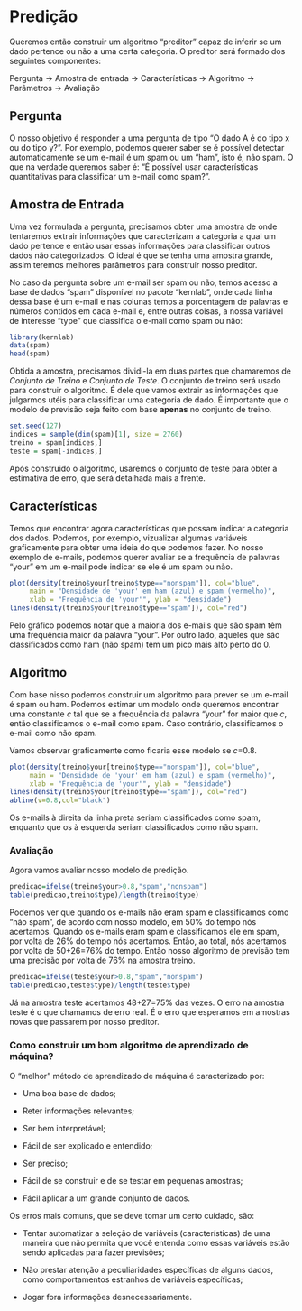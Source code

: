 # Predição

Queremos então construir um algoritmo "preditor" capaz de inferir se um dado pertence ou não a uma certa categoria. O preditor será formado dos seguintes componentes:

Pergunta → Amostra de entrada → Características → Algoritmo → Parâmetros → Avaliação

## **Pergunta**

O nosso objetivo é responder a uma pergunta de tipo "O dado A é do tipo x ou do tipo y?". Por exemplo, podemos querer saber se é possível detectar automaticamente se um e-mail é um spam ou um "ham", isto é, não spam. O que na verdade queremos saber é: "É possível usar características quantitativas para classificar um e-mail como spam?".

## **Amostra de Entrada**

Uma vez formulada a pergunta, precisamos obter uma amostra de onde tentaremos extrair informações que caracterizam a categoria a qual um dado pertence e então usar essas informações para classificar outros dados não categorizados. O ideal é que se tenha uma amostra grande, assim teremos melhores parâmetros para construir nosso preditor.

No caso da pergunta sobre um e-mail ser spam ou não, temos acesso a base de dados "spam" disponível no pacote "kernlab", onde cada linha dessa base é um e-mail e nas colunas temos a porcentagem de palavras e números contidos em cada e-mail e, entre outras coisas, a nossa variável de interesse "type" que classifica o e-mail como spam ou não:

```r
library(kernlab)
data(spam)
head(spam)
```

Obtida a amostra, precisamos dividi-la em duas partes que chamaremos de *Conjunto de Treino* e *Conjunto de Teste*. O conjunto de treino será usado para construir o algoritmo. É dele que vamos extrair as informações que julgarmos utéis para classificar uma categoria de dado. É importante que o modelo de previsão seja feito com base **apenas** no conjunto de treino.

```r
set.seed(127)
indices = sample(dim(spam)[1], size = 2760)
treino = spam[indices,]
teste = spam[-indices,]
```

Após construido o algoritmo, usaremos o conjunto de teste para obter a estimativa de erro, que será detalhada mais a frente.

## **Características**

Temos que encontrar agora características que possam indicar a categoria dos dados. Podemos, por exemplo, vizualizar algumas variáveis graficamente para obter uma ideia do que podemos fazer. No nosso exemplo de e-mails, podemos querer avaliar se a frequência de palavras "your" em um e-mail pode indicar se ele é um spam ou não.

```r
plot(density(treino$your[treino$type=="nonspam"]), col="blue", 
     main = "Densidade de 'your' em ham (azul) e spam (vermelho)", 
     xlab = "Frequência de 'your'", ylab = "densidade")
lines(density(treino$your[treino$type=="spam"]), col="red")
```

Pelo gráfico podemos notar que a maioria dos e-mails que são spam têm uma frequência maior da palavra "your". Por outro lado, aqueles que são classificados como ham (não spam) têm um pico mais alto perto do 0.

## **Algoritmo**

Com base nisso podemos construir um algoritmo para prever se um e-mail é spam ou ham. Podemos estimar um modelo onde queremos encontrar uma constante *c* tal que se a frequência da palavra "your" for maior que *c*, então classificamos o e-mail como spam. Caso contrário, classificamos o e-mail como não spam.

Vamos observar graficamente como ficaria esse modelo se *c*=0.8.

```r
plot(density(treino$your[treino$type=="nonspam"]), col="blue", 
     main = "Densidade de 'your' em ham (azul) e spam (vermelho)", 
     xlab = "Frequência de 'your'", ylab = "densidade")
lines(density(treino$your[treino$type=="spam"]), col="red")
abline(v=0.8,col="black")
```

Os e-mails à direita da linha preta seriam classificados como spam, enquanto que os à esquerda seriam classificados como não spam.

### **Avaliação**

Agora vamos avaliar nosso modelo de predição.

```r
predicao=ifelse(treino$your>0.8,"spam","nonspam")
table(predicao,treino$type)/length(treino$type)
```

Podemos ver que quando os e-mails não eram spam e classificamos como "não spam", de acordo com nosso modelo, em 50% do tempo nós acertamos. Quando os e-mails eram spam e classificamos ele em spam, por volta de 26% do tempo nós acertamos. Então, ao total, nós acertamos por volta de 50+26=76% do tempo. Então nosso algoritmo de previsão tem uma precisão por volta de 76% na amostra treino.

```r
predicao=ifelse(teste$your>0.8,"spam","nonspam")
table(predicao,teste$type)/length(teste$type)
```

Já na amostra teste acertamos 48+27=75% das vezes. O erro na amostra teste é o que chamamos de erro real. É o erro que esperamos em amostras novas que passarem por nosso preditor.

### **Como construir um bom algoritmo de aprendizado de máquina?**

O "melhor" método de aprendizado de máquina é caracterizado por:

-   Uma boa base de dados;

-   Reter informações relevantes;

-   Ser bem interpretável;

-   Fácil de ser explicado e entendido;

-   Ser preciso;

-   Fácil de se construir e de se testar em pequenas amostras;

-   Fácil aplicar a um grande conjunto de dados.

Os erros mais comuns, que se deve tomar um certo cuidado, são:

-   Tentar automatizar a seleção de variáveis (características) de uma maneira que não permita que você entenda como essas variáveis estão sendo aplicadas para fazer previsões;

-   Não prestar atenção a peculiaridades específicas de alguns dados, como comportamentos estranhos de variáveis específicas;

-   Jogar fora informações desnecessariamente.
